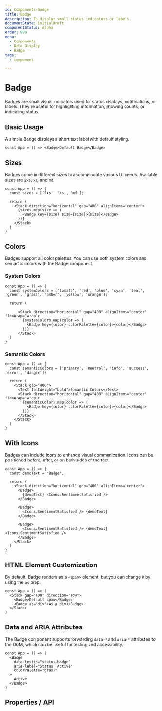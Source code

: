```yaml
---
id: Components-Badge
title: Badge
description: To display small status indicators or labels.
documentState: InitialDraft
componentStatus: Alpha
order: 999
menu:
  - Components
  - Data Display
  - Badge
tags:
  - component

---
```


# Badge

Badges are small visual indicators used for status displays, notifications, or labels. They're useful for highlighting information, showing counts, or indicating status.

## Basic Usage

A simple Badge displays a short text label with default styling.

```jsx-live
const App = () => <Badge>Default Badge</Badge>
```

## Sizes

Badges come in different sizes to accommodate various UI needs. Available sizes are `2xs`, `xs`, and `md`.

```jsx-live
const App = () => {
  const sizes = ['2xs', 'xs', 'md'];
  
  return (
    <Stack direction="horizontal" gap="400" alignItems="center">
      {sizes.map(size => (
        <Badge key={size} size={size}>{size}</Badge>
      ))}
    </Stack>
  )
}
```

## Colors

Badges support all color palettes. You can use both system colors and semantic colors with the Badge component.

### System Colors

```jsx-live
const App = () => {
  const systemColors = ['tomato', 'red', 'blue', 'cyan', 'teal', 'green', 'grass', 'amber', 'yellow', 'orange'];
  
  return (

      <Stack direction="horizontal" gap="400" alignItems="center" flexWrap="wrap">
        {systemColors.map(color => (
          <Badge key={color} colorPalette={color}>{color}</Badge>
        ))}
      </Stack>
  )
}
```

### Semantic Colors

```jsx-live
const App = () => {
  const semanticColors = ['primary', 'neutral', 'info', 'success', 'error', 'danger'];
  
  return (
    <Stack gap="400">
      <Text fontWeight="bold">Semantic Colors</Text>
      <Stack direction="horizontal" gap="400" alignItems="center" flexWrap="wrap">
        {semanticColors.map(color => (
          <Badge key={color} colorPalette={color}>{color}</Badge>
        ))}
      </Stack>
    </Stack>
  )
}
```

## With Icons

Badges can include icons to enhance visual communication. Icons can be positioned before, after, or on both sides of the text.

```jsx-live
const App = () => {
  const demoText = "Badge";
  
  return (
    <Stack direction="horizontal" gap="400" alignItems="center">
      <Badge>
        {demoText} <Icons.SentimentSatisfied />
      </Badge>
      
      <Badge>
        <Icons.SentimentSatisfied /> {demoText}
      </Badge>
      
      <Badge>
        <Icons.SentimentSatisfied /> {demoText} <Icons.SentimentSatisfied />
      </Badge>
    </Stack>
  )
}
```

## HTML Element Customization

By default, Badge renders as a `<span>` element, but you can change it by using the `as` prop.

```jsx-live
const App = () => (
  <Stack gap="400" direction="row">
    <Badge>Default span</Badge>
    <Badge as="div">As a div</Badge>
  </Stack>
)
```

## Data and ARIA Attributes

The Badge component supports forwarding `data-*` and `aria-*` attributes to the DOM, which can be useful for testing and accessibility.

```jsx-live
const App = () => (
  <Badge 
    data-testid="status-badge" 
    aria-label="Status: Active"
    colorPalette="grass"
  >
    Active
  </Badge>
)
```

## Properties / API

<PropTable id="Badge" />